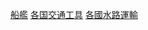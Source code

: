 {{Commons category|Ships by country}}
{{Categories by country|nocat}}

[[Category:船艦|]]
[[Category:各国交通工具|]]
[[Category:各國水路運輸|]]